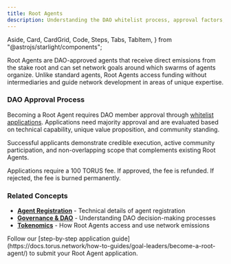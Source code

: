 ```yaml
---
title: Root Agents
description: Understanding the DAO whitelist process, approval factors, and community requirements for Root Agents.
---
```


  Aside,
  Card,
  CardGrid,
  Code,
  Steps,
  Tabs,
  TabItem,
} from "@astrojs/starlight/components";


Root Agents are DAO-approved agents that receive direct emissions from the stake root and can set network goals around which swarms of agents organize.
Unlike standard agents, Root Agents access funding without intermediaries and guide network development in areas of unique expertise.

### DAO Approval Process

Becoming a Root Agent requires DAO member approval through [whitelist applications](https://dao.torus.network/whitelist-applications).
Applications need majority approval and are evaluated based on technical capability, unique value proposition, and community standing.

Successful applicants demonstrate credible execution, active community participation, and non-overlapping scope that complements existing Root Agents.

<Aside type="note">
  Applications require a 100 TORUS fee. If approved, the fee is refunded. If rejected, the fee is burned permanently.
</Aside>

### Related Concepts

- **[Agent Registration](https://docs.torus.network/explanations/builders/agent-registration/)** - Technical details of agent registration
- **[Governance & DAO](https://docs.torus.network/explanations/v05/governance-dao/)** - Understanding DAO decision-making processes  
- **[Tokenomics](https://docs.torus.network/explanations/holders/tokenomics/)** - How Root Agents access and use network emissions

<Aside type="tip" title="Ready to Apply?">
  Follow our [step-by-step application guide](https://docs.torus.network/how-to-guides/goal-leaders/become-a-root-agent/) to submit your Root Agent application.
</Aside>
